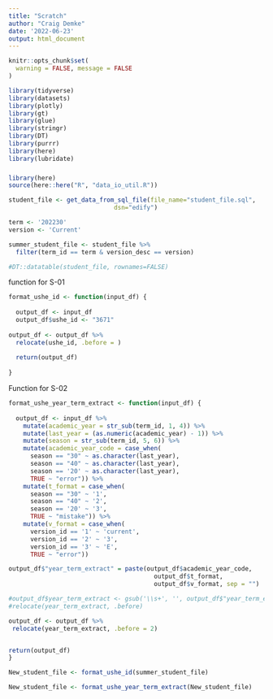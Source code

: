 ```yaml
---
title: "Scratch"
author: "Craig Demke"
date: '2022-06-23'
output: html_document
---
```


```r
knitr::opts_chunk$set(
  warning = FALSE, message = FALSE
)
```

```r
library(tidyverse)
library(datasets)
library(plotly)
library(gt)
library(glue)
library(stringr)
library(DT)
library(purrr)
library(here)
library(lubridate)
```
### 

```r
library(here)
source(here::here("R", "data_io_util.R"))

student_file <- get_data_from_sql_file(file_name="student_file.sql",
                             dsn="edify")
```

```r
term <- '202230'
version <- 'Current'

summer_student_file <- student_file %>% 
  filter(term_id == term & version_desc == version)

#DT::datatable(student_file, rownames=FALSE)
```


function for S-01
```r
format_ushe_id <- function(input_df) {
  
  output_df <- input_df
  output_df$ushe_id <- "3671"
  
output_df <- output_df %>% 
  relocate(ushe_id, .before = )
  
  return(output_df)
  
}
```

Function for S-02
```r
format_ushe_year_term_extract <- function(input_df) {
  
  output_df <- input_df %>%
    mutate(academic_year = str_sub(term_id, 1, 4)) %>% 
    mutate(last_year = (as.numeric(academic_year) - 1)) %>%
    mutate(season = str_sub(term_id, 5, 6)) %>%  
    mutate(academic_year_code = case_when(
      season == "30" ~ as.character(last_year),
      season == "40" ~ as.character(last_year),
      season == '20' ~ as.character(last_year),
      TRUE ~ "error")) %>% 
    mutate(t_format = case_when(
      season == "30" ~ '1',
      season == "40" ~ '2',
      season == '20' ~ '3',
      TRUE ~ "mistake")) %>% 
    mutate(v_format = case_when(
      version_id == '1' ~ 'current',
      version_id == '2' ~ '3',
      version_id == '3' ~ 'E',
      TRUE ~ "error"))

output_df$"year_term_extract" = paste(output_df$academic_year_code,
                                        output_df$t_format,
                                        output_df$v_format, sep = "")

#output_df$year_term_extract <- gsub('\\s+', '', output_df$"year_term_extract") %>% 
#relocate(year_term_extract, .before)

output_df <- output_df %>%
 relocate(year_term_extract, .before = 2)


return(output_df)
}
```

```r

New_student_file <- format_ushe_id(summer_student_file)

New_student_file <- format_ushe_year_term_extract(New_student_file)


```

